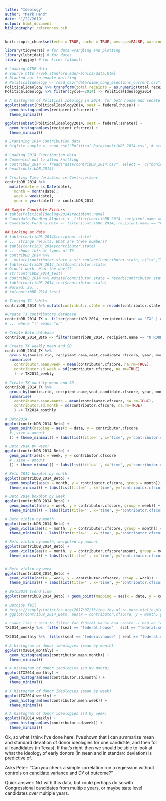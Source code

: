 ```yaml
---
title: "Ideology"
author: "Mark Hand"
date: "1/22/2019"
output: html_document
bibliography: references.bib
---
```


```r
knitr::opts_chunk$set(echo = TRUE, cache = TRUE, message=FALSE, warning=FALSE)
```

```r
library(tidyverse) # for data wrangling and plotting 
library(lubridate) # for dates
library(ggjoy) # for kicks (almost) 
```

```r
# Loading DIME data 
# Source http://web.stanford.edu/~bonica/data.html
# Blanked out to enable knitting 
# PoliticalIdeology <- read_csv("data/dime_cong_elections_current.csv")
PoliticalIdeology %>% transform(total_receipts = as.numeric(total_receipts)) -> PoliticalIdeology
PoliticalIdeology %>% filter(cycle==2014) -> PoliticalIdeology2014

# A histogram of Political Ideology in 2014, for both house and senate candidates 
ggplot(subset(PoliticalIdeology2014, seat = federal:house)) +
  geom_histogram(aes(recipient_cfscore)) +
  theme_minimal()

ggplot(subset(PoliticalIdeology2014, seat = federal:senate)) +
  geom_histogram(aes(recipient_cfscore)) +
  theme_minimal()

# Examining 2014 Contribution data
# bigfile.sample <- read.csv("Political_Data/contribDB_2014.csv", # stringsAsFactors=FALSE, header=T, nrows=20)

# Loading 2014 Contribution data 
# Commented out to allow knitting 
# contribDB_2014 <- fread("data/contribDB_2014.csv", select =  c("bonica.rid","transaction.id", "amount","date","contributor.name","contributor.zipcode","recipient.name","seat","contributor.cfscore", "candidate.cfscore", "contributor.state", "recipient.state"))
# head(contribDB_2014)

# Creating Time Variables in Contributions 
contribDB_2014 %>% 
  mutate(date = as.Date(date),
    month = month(date),
    week = week(date),
    year = year(date)) -> contribDB_2014

## Sample Candidate Filters
# table(PoliticalIdeology2014$recipient.name)
# Candidate.Funding_Alquist <- filter(contribDB_2014, recipient.name == "alquist, elaine")
# Candidate.Funding_Beto <- filter(contribDB_2014, recipient.name == "O ROURKE, ROBERT (BETO)")

## Looking at data 
# table(contribDB_2014$recipient.state)
# ... strange results. What are these numbers? 
# table(contribDB_2014$contributor.state)
# ... shows lots of types of TX.
# contribDB_2014 %>%
#   mutate(contributor.state = str_replace(contributor.state, c("tx","Tx"), "TX")) -> contribDB_2014_test
# table(contribDB_2014_test$contributor.state)
# Didn't work. What the devil?
# str(contribDB_2014_test)
# contribDB_2014 %>% mutate(contributor.state = recode(contributor.state, "Tx"= "TX",  "tx"="TX")) -> contribDB_2014_test
# table(contribDB_2014_test$contributor.state)
# Worked. So... 
# rm(contribDB_2014_test)

# Tidying TX labels 
contribDB_2014 %>% mutate(contributor.state = recode(contributor.state, "Tx"= "TX",  "tx"="TX")) -> contribDB_2014

#Create TX contributors database 
contribDB_2014_TX <- filter(contribDB_2014, recipient.state == "TX" | contributor.state == "TX")
# ... where "|" means "or"

# Create Beto database 
contribDB_2014_Beto <- filter(contribDB_2014, recipient.name == "O ROURKE, ROBERT (BETO)")

# Create TX weekly mean and SD   
contribDB_2014_TX %>% 
  group_by(bonica.rid, recipient.name,seat,candidate.cfscore, year, month, week) %>% 
  summarise(
    contributor.mean.week = mean(contributor.cfscore, na.rm=TRUE),
    contributor.sd.week = sd(contributor.cfscore, na.rm=TRUE)
    ) -> TX2014_weekly

# Create TX monthly mean and SD   
contribDB_2014_TX %>% 
  group_by(bonica.rid, recipient.name,seat,candidate.cfscore, year, month) %>% 
  summarise(
    contributor.mean.month = mean(contributor.cfscore, na.rm=TRUE),
    contributor.sd.month = sd(contributor.cfscore, na.rm=TRUE)
    ) -> TX2014_monthly
```

```r
# Beto2014 
ggplot(contribDB_2014_Beto) + 
  geom_point(mapping = aes(x = date, y = contributor.cfscore
  # ,size = amount
  )) + theme_minimal() + labs(list(title='', x='time', y='contributor.cfscore'))

# Beto 2014 by week?  
ggplot(contribDB_2014_Beto) + 
  geom_point(aes(x = week, y = contributor.cfscore
  # ,size = amount
  )) + theme_minimal() + labs(list(title='', x='time', y='contributor.cfscore'))

# Beto 2014 boxplot by month
ggplot(contribDB_2014_Beto) + 
  geom_boxplot(aes(x = month, y = contributor.cfscore, group = month)) + 
  theme_minimal() + labs(list(title='', x='time', y='contributor.cfscore'))

# Beto 2014 boxplot by week 
ggplot(contribDB_2014_Beto) + 
  geom_boxplot(aes(x = week, y = contributor.cfscore, group = week)) + 
  theme_minimal() + labs(list(title='', x='time', y='contributor.cfscore'))

# Beto violin by month 
ggplot(contribDB_2014_Beto) + 
  geom_violin(aes(x = month, y = contributor.cfscore, group = month)) + 
  theme_minimal() + labs(list(title='', x='time', y='contributor.cfscore'))

# Beto violin by month, weighted by amount 
ggplot(contribDB_2014_Beto) + 
  geom_violin(aes(x = month, y = contributor.cfscore*amount, group = month)) + 
  theme_minimal() + labs(list(title='', x='time', y='contributor.cfscore'))


# Beto violin by week 
ggplot(contribDB_2014_Beto) + 
  geom_violin(aes(x = week, y = contributor.cfscore, group = week)) + 
  theme_minimal() + labs(list(title='', x='time', y='contributor.cfscore'))

# Beto2014 trend line
ggplot(contribDB_2014_Beto) + geom_point(mapping = aes(x = date, y = contributor.cfscore)) + geom_smooth(mapping = aes(x = date, y = contributor.cfscore), method="lm") + theme_minimal()

# Betojoy fail 
# https://simplystatistics.org/2017/07/13/the-joy-of-no-more-violin-plots/
# ggplot(contribDB_2014_Beto, aes(x = contributor.cfscore, y = month, group = month)) + geom_joy()
```

```r
# Looks like I need to filter for federal House and Senate--I had no idea the others were in here! 
TX2014_weekly %>%  filter(seat == "federal:house" | seat == "federal:senate") -> TX2014_weekly

TX2014_monthly %>%  filter(seat == "federal:house" | seat == "federal:senate") -> TX2014_monthly

# A histogram of donor ideologies (mean by month)
ggplot(TX2014_monthly) +
  geom_histogram(aes(contributor.mean.month)) +
  theme_minimal()

# A histogram of donor ideologies (sd by month)
ggplot(TX2014_monthly) +
  geom_histogram(aes(contributor.sd.month)) +
  theme_minimal()

# A histogram of donor ideologies (mean by week)
ggplot(TX2014_weekly) +
  geom_histogram(aes(contributor.mean.week)) +
  theme_minimal()

# A histogram of donor ideologies (sd by week)
ggplot(TX2014_weekly) +
  geom_histogram(aes(contributor.sd.week)) +
  theme_minimal()


```

Ok, so what I think I've done here: I've shown that I can summarize mean and standard deviation of donor ideologies for one candidate, and then for all candidates (in Texas). If that's right, then we should be able to look at what the ideology of early donors (in mean and in standard deviation) is predictive of. 

Asks Peter: "Can you check a simple correlation run a regression without controls on candidate variance and DV of outcome?"

Quick answer: Not with this data, but could perhaps do so with Congressional candidates from multiple years, or maybe state level candidates over multiple years. 

